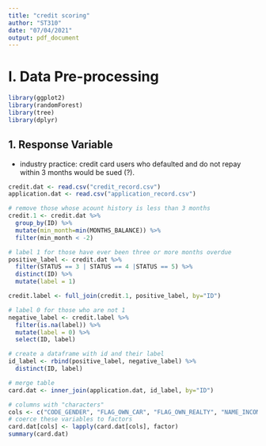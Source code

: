 ```yaml
---
title: "credit scoring"
author: "ST310"
date: "07/04/2021"
output: pdf_document
---
```


# I. Data Pre-processing

```r
library(ggplot2)
library(randomForest)
library(tree)
library(dplyr)
```

## 1. Response Variable

- industry practice: credit card users who defaulted and do not repay within 3 months would be sued (?). 

```r
credit.dat <- read.csv("credit_record.csv")
application.dat <- read.csv("application_record.csv")

# remove those whose acount history is less than 3 months
credit.1 <- credit.dat %>%
  group_by(ID) %>%
  mutate(min_month=min(MONTHS_BALANCE)) %>%
  filter(min_month < -2)

# label 1 for those have ever been three or more months overdue
positive_label <- credit.dat %>%
  filter(STATUS == 3 | STATUS == 4 |STATUS == 5) %>%
  distinct(ID) %>%
  mutate(label = 1)

credit.label <- full_join(credit.1, positive_label, by="ID")

# label 0 for those who are not 1
negative_label <- credit.label %>%
  filter(is.na(label)) %>%
  mutate(label = 0) %>%
  select(ID, label)

# create a dataframe with id and their label
id_label <- rbind(positive_label, negative_label) %>%
  distinct(ID, label)

# merge table
card.dat <- inner_join(application.dat, id_label, by="ID")

# columns with "characters"
cols <- c("CODE_GENDER", "FLAG_OWN_CAR", "FLAG_OWN_REALTY", "NAME_INCOME_TYPE", "NAME_EDUCATION_TYPE", "NAME_FAMILY_STATUS", "NAME_HOUSING_TYPE", "FLAG_MOBIL", "FLAG_WORK_PHONE", "FLAG_PHONE", "FLAG_EMAIL", "OCCUPATION_TYPE", "label")
# coerce these variables to factors
card.dat[cols] <- lapply(card.dat[cols], factor)
summary(card.dat)
```
